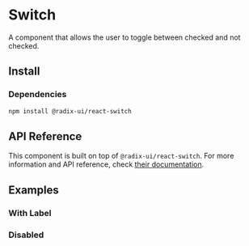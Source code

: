 
# Switch

A component that allows the user to toggle between checked and not checked.

<PreviewBox>
  <Switch />
</PreviewBox>

## Install

<FileCode path="components/foundations/Switch" />

### Dependencies

```bash copy
npm install @radix-ui/react-switch
```

## API Reference

This component is built on top of `@radix-ui/react-switch`. For more information and API reference, check [their documentation](https://www.radix-ui.com/primitives/docs/components/switch#root).

## Examples

### With Label

<ComponentPreview path="components/foundations/Switch/examples/SwitchWithLabel" />

### Disabled

<ComponentPreview path="components/foundations/Switch/examples/SwitchDisabled" />
